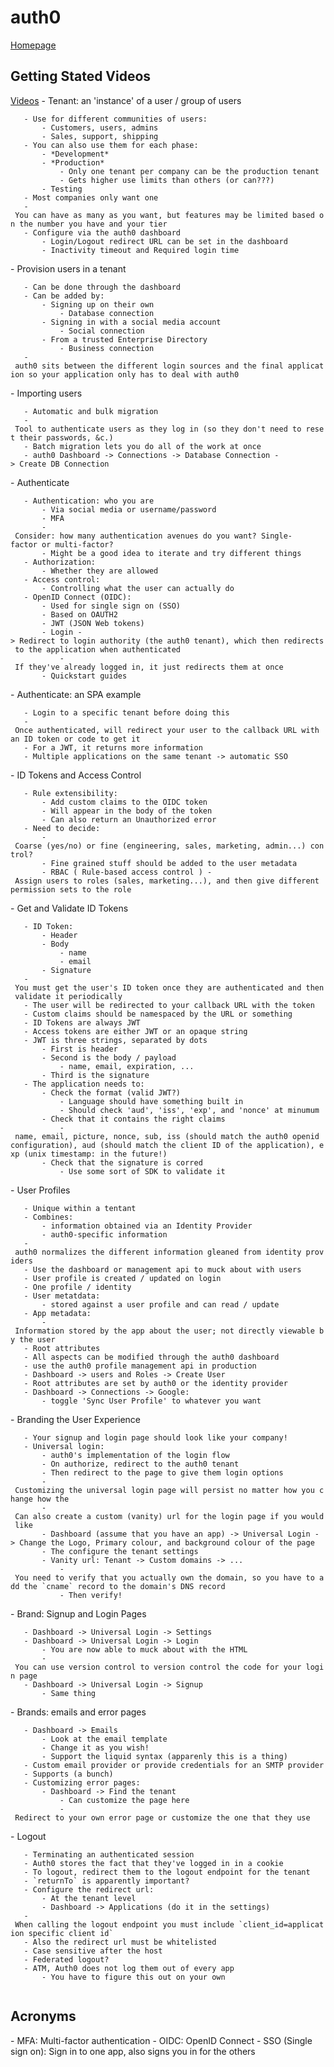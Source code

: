 = auth0 =
[[https://auth0.com/|Homepage]]

== Getting Stated Videos ==
[[https://auth0.com/docs/videos/get-started-series/|Videos]]
- Tenant: an 'instance' of a user / group of users
	- Use for different communities of users:
		- Customers, users, admins
		- Sales, support, shipping
	- You can also use them for each phase:
		- *Development*
		- *Production*
			- Only one tenant per company can be the production tenant
			- Gets higher use limits than others (or can???)
		- Testing
	- Most companies only want one
	- You can have as many as you want, but features may be limited based on the number you have and your tier
	- Configure via the auth0 dashboard
		- Login/Logout redirect URL can be set in the dashboard
		- Inactivity timeout and Required login time
- Provision users in a tenant
	- Can be done through the dashboard
	- Can be added by:
		- Signing up on their own
			- Database connection
		- Signing in with a social media account
			- Social connection
		- From a trusted Enterprise Directory
			- Business connection
	- auth0 sits between the different login sources and the final application so your application only has to deal with auth0
- Importing users
	- Automatic and bulk migration
	- Tool to authenticate users as they log in (so they don't need to reset their passwords, &c.)
	- Batch migration lets you do all of the work at once
	- auth0 Dashboard -> Connections -> Database Connection -> Create DB Connection
- Authenticate
	- Authentication: who you are
		- Via social media or username/password
		- MFA
		- Consider: how many authentication avenues do you want? Single-factor or multi-factor?
		- Might be a good idea to iterate and try different things
	- Authorization:
		- Whether they are allowed
	- Access control:
		- Controlling what the user can actually do
	- OpenID Connect (OIDC):
		- Used for single sign on (SSO)
		- Based on OAUTH2
		- JWT (JSON Web tokens)
		- Login -> Redirect to login authority (the auth0 tenant), which then redirects to the application when authenticated
			- If they've already logged in, it just redirects them at once
		- Quickstart guides
- Authenticate: an SPA example
	- Login to a specific tenant before doing this
	- Once authenticated, will redirect your user to the callback URL with an ID token or code to get it
	- For a JWT, it returns more information
	- Multiple applications on the same tenant -> automatic SSO
- ID Tokens and Access Control
	- Rule extensibility:
		- Add custom claims to the OIDC token
		- Will appear in the body of the token
		- Can also return an Unauthorized error
	- Need to decide:
		- Coarse (yes/no) or fine (engineering, sales, marketing, admin...) control?
		- Fine grained stuff should be added to the user metadata
		- RBAC ( Rule-based access control ) - Assign users to roles (sales, marketing...), and then give different permission sets to the role
- Get and Validate ID Tokens
	- ID Token:
		- Header
		- Body
			- name
			- email
		- Signature
	- You must get the user's ID token once they are authenticated and then validate it periodically
	- The user will be redirected to your callback URL with the token
	- Custom claims should be namespaced by the URL or something
	- ID Tokens are always JWT
	- Access tokens are either JWT or an opaque string
	- JWT is three strings, separated by dots	
		- First is header
		- Second is the body / payload
			- name, email, expiration, ...
		- Third is the signature
	- The application needs to:
		- Check the format (valid JWT?)
			- Language should have something built in
			- Should check 'aud', 'iss', 'exp', and 'nonce' at minumum
		- Check that it contains the right claims
			- name, email, picture, nonce, sub, iss (should match the auth0 openid configuration), aud (should match the client ID of the application), exp (unix timestamp: in the future!)
		- Check that the signature is corred
			- Use some sort of SDK to validate it
- User Profiles
	- Unique within a tentant
	- Combines:
		- information obtained via an Identity Provider
		- auth0-specific information
	- auth0 normalizes the different information gleaned from identity providers
	- Use the dashboard or management api to muck about with users
	- User profile is created / updated on login
	- One profile / identity
	- User metatdata:
		- stored against a user profile and can read / update
	- App metadata:
		- Information stored by the app about the user; not directly viewable by the user
	- Root attributes
	- All aspects can be modified through the auth0 dashboard
	- use the auth0 profile management api in production
	- Dashboard -> users and Roles -> Create User
	- Root attributes are set by auth0 or the identity provider
	- Dashboard -> Connections -> Google:
		- toggle 'Sync User Profile' to whatever you want
- Branding the User Experience
	- Your signup and login page should look like your company!
	- Universal login:
		- auth0's implementation of the login flow
		- On authorize, redirect to the auth0 tenant
		- Then redirect to the page to give them login options
		- Customizing the universal login page will persist no matter how you change how the 
		- Can also create a custom (vanity) url for the login page if you would like
		- Dashboard (assume that you have an app) -> Universal Login -> Change the Logo, Primary colour, and background colour of the page
		- The configure the tenant settings
		- Vanity url: Tenant -> Custom domains -> ...
			- You need to verify that you actually own the domain, so you have to add the `cname` record to the domain's DNS record
			- Then verify!
- Brand: Signup and Login Pages
	- Dashboard -> Universal Login -> Settings
	- Dashboard -> Universal Login -> Login
		- You are now able to muck about with the HTML
		- You can use version control to version control the code for your login page
	- Dashboard -> Universal Login -> Signup
		- Same thing
- Brands: emails and error pages
	- Dashboard -> Emails
		- Look at the email template
		- Change it as you wish!
		- Support the liquid syntax (apparenly this is a thing)
	- Custom email provider or provide credentials for an SMTP provider
	- Supports (a bunch)
	- Customizing error pages:
		- Dashboard -> Find the tenant
			- Can customize the page here
			- Redirect to your own error page or customize the one that they use
- Logout
	- Terminating an authenticated session
	- Auth0 stores the fact that they've logged in in a cookie
	- To logout, redirect them to the logout endpoint for the tenant
	- `returnTo` is apparently important?
	- Configure the redirect url:
		- At the tenant level
		- Dashboard -> Applications (do it in the settings)
	- When calling the logout endpoint you must include `client_id=application specific client id`
	- Also the redirect url must be whitelisted
	- Case sensitive after the host
	- Federated logout?
	- ATM, Auth0 does not log them out of every app
		- You have to figure this out on your own
	
== Acronyms ==
- MFA: Multi-factor authentication
- OIDC: OpenID Connect
- SSO (Single sign on): Sign in to one app, also signs you in for the others
